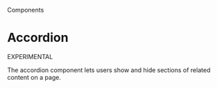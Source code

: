 
<Meta title="Components/Accordion" />

<Hint>Components</Hint>

# Accordion

<Tag>EXPERIMENTAL</Tag>

The accordion component lets users show and hide sections of related content on a page.

<Canvas>
  <Story of={AccordionStories.primary} />
</Canvas>